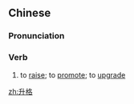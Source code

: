 ==Chinese==
{{zh-forms}}

===Pronunciation===
{{zh-pron
|m=shēnggé
|c=sing1 gaak3
|mn=qz,tw,xm:seng-keh/zz:seng-keeh
|cat=v
}}

===Verb===
{{zh-verb}}

# to [[raise]]; to [[promote]]; to [[upgrade]]

[[zh:升格]]